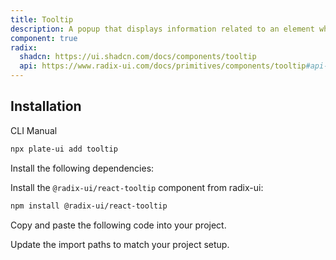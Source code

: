 ```yaml
---
title: Tooltip
description: A popup that displays information related to an element when the element receives keyboard focus or the mouse hovers over it.
component: true
radix:
  shadcn: https://ui.shadcn.com/docs/components/tooltip
  api: https://www.radix-ui.com/docs/primitives/components/tooltip#api-reference
---
```


## Installation

<Tabs defaultValue="cli">

<TabsList>
<TabsTrigger value="cli">CLI</TabsTrigger>
<TabsTrigger value="manual">Manual</TabsTrigger>
</TabsList>
<TabsContent value="cli">

```bash
npx plate-ui add tooltip
```

</TabsContent>

<TabsContent value="manual">

<Steps>

<Step>

Install the following dependencies:

Install the `@radix-ui/react-tooltip` component from radix-ui:

```bash
npm install @radix-ui/react-tooltip
```

</Step>

<Step>

Copy and paste the following code into your project.

</Step>

<ComponentSource name="tooltip" />

<Step>

Update the import paths to match your project setup.

</Step>

</Steps>

</TabsContent>

</Tabs>

